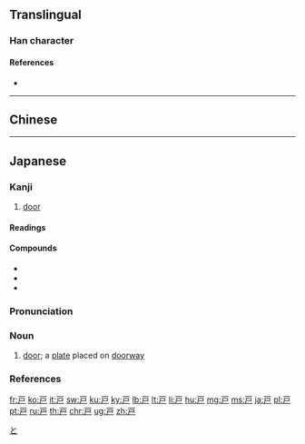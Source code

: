 {{also|戶|户}}
==Translingual==
{{Han simplified forms|戶|戸|户}}

===Han character===
{{Han char|rn=63|rad=戶|as=00|sn=4|var=2|four=|canj=MS,XMS|ids=⿱一尸}}

====References====
* {{Han ref|kx=0414.321|hdz=32257.010|uh=6238|ud=25144}}

----

==Chinese==
{{zh-see|戶|v}}

----

==Japanese==

===Kanji===
{{ja-kanji|grade=2|rs=戶00}}

# [[door]]

====Readings====
{{ja-readings
|goon=[[ぐ]] (gu) {{non-joyo-reading}}, [[ご]] (go) {{non-joyo-reading}}
|kanon=[[こ]] (ko)
|kun=[[と]] (to), [[へ]] (he) {{non-joyo-reading}}
|nanori=[[え]] (e), [[へ]] (he)}}

====Compounds====
{{der-top|Compounds}}
* {{ja-r|雨戸|あまど}}
* {{ja-r|神戸|^こうべ}}
* {{ja-r|松戸|^まつど}}
{{der-bottom}}

{{ja-kanjitab|と|yomi=k}}

===Pronunciation===
{{ja-pron|yomi=k|と|acc=0|acc_ref=DJR,NHK}}

===Noun===
{{ja-noun|kyu=戶|と}}

# [[door]]; a [[plate]] placed on [[doorway]]

===References===
<references/>

[[Category:Japanese basic words|と]]

[[fr:戸]]
[[ko:戸]]
[[it:戸]]
[[sw:戸]]
[[ku:戸]]
[[ky:戸]]
[[lb:戸]]
[[lt:戸]]
[[li:戸]]
[[hu:戸]]
[[mg:戸]]
[[ms:戸]]
[[ja:戸]]
[[pl:戸]]
[[pt:戸]]
[[ru:戸]]
[[th:戸]]
[[chr:戸]]
[[ug:戸]]
[[zh:戸]]